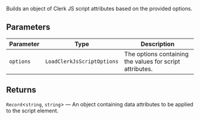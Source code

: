 Builds an object of Clerk JS script attributes based on the provided options.

## Parameters

| Parameter | Type                       | Description                                              |
| --------- | -------------------------- | -------------------------------------------------------- |
| `options` | `LoadClerkJsScriptOptions` | The options containing the values for script attributes. |

## Returns

`Record`\<`string`, `string`\> — An object containing data attributes to be applied to the script element.
